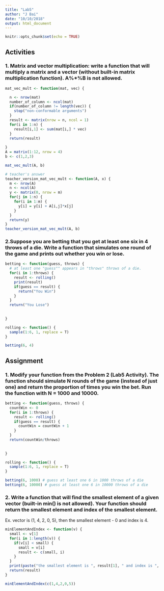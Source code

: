 ```yaml
---
title: "Lab5"
author: "J Bai"
date: "10/10/2018"
output: html_document
---
```


```r
knitr::opts_chunk$set(echo = TRUE)
```

## Activities
### 1. Matrix and vector multiplication: write a function that will multiply a matrix and a vector (without built-in matrix multiplication function). A%*%B is not allowed.
```r
mat_vec_mult <- function(mat, vec) {

  n <- nrow(mat)
  number_of_column <- ncol(mat)
  if(number_of_column != length(vec)) {
    stop("non-conformable arguments")
  }
  result <- matrix(nrow = n, ncol = 1)
  for(i in 1:n) {
    result[i,1] <- sum(mat[i,] * vec)
  }
  return(result)
  
}
A = matrix(1:12, nrow = 4)
b <- c(1,2,3)

mat_vec_mult(A, b)

# teacher's answer
teacher_version_mat_vec_mult <- function(A, x) {
  m <- nrow(A)
  n <- ncol(A)
  y <- matrix(0, nrow = m)
  for(j in 1:n) {
    for(i in 1:m) {
      y[i] = y[i] + A[i,j]*x[j]
    }
  }
  return(y)
}
teacher_version_mat_vec_mult(A, b)
```


### 2.Suppose you are betting that you get at least one six in 4 throws of a die. Write a function that simulates one round of the game and prints out whether you win or lose.
```r
betting <- function(guess, throws) {
  # at least one "guess"" appears in "throws" throws of a die.
  for(i in 1:throws) {
    result <- rolling()
    print(result)
    if(guess == result) {
      return("You Win")
    }
  }
  return("You Lose")
  
  
}

rolling <- function() {
  sample(1:6, 1, replace = T)
}

betting(6, 4)


```

## Assignment
### 1. Modify your function from the Problem 2 (Lab5 Activity). The function should simulate N rounds of the game (instead of just one) and return the proportion of times you win the bet. Run the function with N = 1000 and 10000.
```r
betting <- function(guess, throws) {
  countWin <- 0
  for(i in 1:throws) {
    result <- rolling()
    if(guess == result) {
      countWin = countWin + 1
    }
  }
  return(countWin/throws)
  
  
}

rolling <- function() {
  sample(1:6, 1, replace = T)
}

betting(6, 1000) # guess at least one 6 in 1000 throws of a die
betting(6, 10000) # guess at least one 6 in 10000 throws of a die
```

### 2. Write a function that will find the smallest element of a given vector (built-in min() is not allowed). Your function should return the smallest element and index of the smallest element. 
Ex. vector is (1, 4, 2, 0, 5), then the smallest element - 0 and index is 4.
```r
minElementAndIndex <- function(v) {
  small <- v[1]
  for(i in 1:length(v)) {
    if(v[i] < small) {
      small = v[i]
      result <- c(small, i)
    }
  }
  print(paste("the smallest element is ", result[1], " and index is ", result[2]))
  return(result)
}

minElementAndIndex(c(1,4,2,0,5))
```


